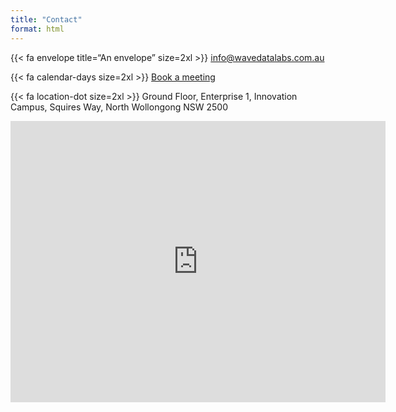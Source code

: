 ```yaml
---
title: "Contact"
format: html
---
```


{{< fa envelope title="An envelope" size=2xl >}} [info@wavedatalabs.com.au](mailto:info@wavedatalabs.com.au)  

{{< fa calendar-days size=2xl >}} [Book a meeting](../book/index.qmd)    

<!-- Calendly badge widget begin -->
<link href="https://assets.calendly.com/assets/external/widget.css" rel="stylesheet">
<script src="https://assets.calendly.com/assets/external/widget.js" type="text/javascript" async></script>
<script type="text/javascript">window.onload = function() { Calendly.initBadgeWidget({ url: 'https://calendly.com/wavedata', text: 'Schedule a time to chat', color: '#0069ff', textColor: '#ffffff', branding: true }); }</script>
<!-- Calendly badge widget end -->

{{< fa location-dot size=2xl >}} Ground Floor, Enterprise 1, Innovation Campus, Squires Way, North Wollongong NSW 2500


<iframe src="https://www.google.com/maps/embed?pb=!1m14!1m8!1m3!1d13167.742190559353!2d150.8980983!3d-34.4029841!3m2!1i1024!2i768!4f13.1!3m3!1m2!1s0x25b6bae46e29269d%3A0xe710ddb58561089b!2sWave%20Data%20Labs!5e0!3m2!1sen!2sau!4v1691987084501!5m2!1sen!2sau" width="600" height="450" style="border:0;" allowfullscreen="" loading="lazy" referrerpolicy="no-referrer-when-downgrade"></iframe>
